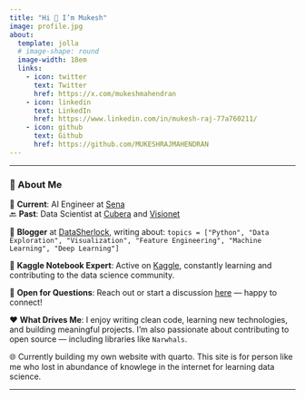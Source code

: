 ```yaml
---
title: "Hi 👋 I’m Mukesh"
image: profile.jpg
about:
  template: jolla
  # image-shape: round
  image-width: 18em
  links:
    - icon: twitter
      text: Twitter
      href: https://x.com/mukeshmahendran
    - icon: linkedin
      text: LinkedIn
      href: https://www.linkedin.com/in/mukesh-raj-77a760211/
    - icon: github
      text: Github
      href: https://github.com/MUKESHRAJMAHENDRAN
---
```


---

### 🚀 About Me

 💼 **Current**: AI Engineer at [Sena](https://sena.services/)  
  🔙 **Past**: Data Scientist at [Cubera](https://cubera.co/) and [Visionet](https://www.visionet.com/)

 📝 **Blogger** at [DataSherlock](https://datasherlock.blogspot.com/), writing about:
  ```topics = ["Python", "Data Exploration", "Visualization", "Feature Engineering", "Machine Learning", "Deep Learning"]
  ```

 🏅 **Kaggle Notebook Expert**:
  Active on [Kaggle](https://www.kaggle.com/mukeshrajm), constantly learning and contributing to the data science community.

 💬 **Open for Questions**:
  Reach out or start a discussion [here](https://github.com/MUKESHRAJMAHENDRAN/MUKESHRAJMAHENDRAN/issues) — happy to connect!

 ❤️ **What Drives Me**:
  I enjoy writing clean code, learning new technologies, and building meaningful projects.
  I'm also passionate about contributing to open source — including libraries like `Narwhals`.

  🌐  Currently building my own website with quarto. This site is for person like me who lost in abundance of knowlege in the internet for learning data science.

---

